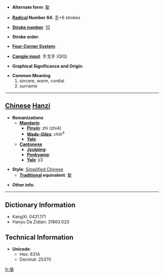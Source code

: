* '''Alternate form''': [[摯]]

* '''[[Wiktionary:Chinese radical index| Radical]] Number 64''': [[Wiktionary:Chinese radical index 手|手]]+6 strokes

* '''[[Wiktionary:Chinese total strokes index|Stroke number]]''': [[Wiktionary:Chinese total strokes index 10|10]]

* '''Stroke order''': 

* '''[[Wiktionary:Chinese four corner index|Four-Corner System]]''': 

* '''[[Wiktionary:Chinese Cangjie index|Cangjie input]]''': 手戈手 (QIQ)

* '''Graphical Significance and Origin''': 

* '''Common Meaning'''
*#sincere, warm, cordial
*# surname


----

== [[Chinese]] [[Hanzi]] ==

* '''Romanizations'''
** '''[[Mandarin]]'''
*** '''[[Pinyin]]''': zhì (zhi4)
*** '''[[Wade-Giles]]''': chih<sup>4</sup>
*** '''[[Yale]]''': 
** '''[[Cantonese]]'''
*** '''[[Jyutping]]''':
*** '''[[Penkyamp]]''': 
*** '''[[Yale]]''': ji3

* '''Style''': [[Simplified Chinese]] 
** '''[[Traditional Chinese|Traditional]] equivalent''': [[摯]]

* '''Other info''': 

----

== Dictionary Information ==

* KangXi: 0431.171
* Hanyu Da Zidian: 31863.020

== Technical Information ==

* '''Unicode''':
** Hex: 631A
** Decimal: 25370

[[fr:挚]]